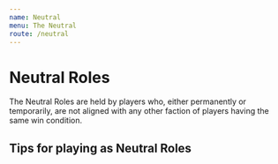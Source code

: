 ```yaml
---
name: Neutral
menu: The Neutral
route: /neutral
---
```


# Neutral Roles

The Neutral Roles are held by players who, either permanently or
temporarily, are not aligned with any other faction of players having
the same win condition.

## Tips for playing as Neutral Roles
